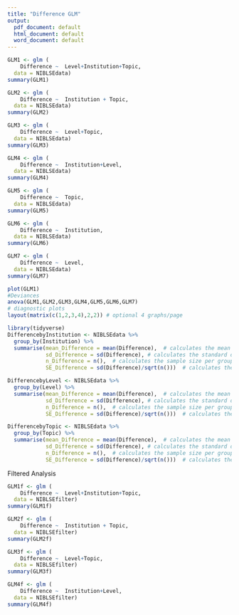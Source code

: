 ```yaml
---
title: "Difference GLM"
output:
  pdf_document: default
  html_document: default
  word_document: default
---
```


```r
GLM1 <- glm (
    Difference ~  Level+Institution+Topic,
  data = NIBLSEdata)
summary(GLM1)
```

```r
GLM2 <- glm (
    Difference ~  Institution + Topic,
  data = NIBLSEdata)
summary(GLM2)
```

```r
GLM3 <- glm (
    Difference ~  Level+Topic,
  data = NIBLSEdata)
summary(GLM3)
```

```r
GLM4 <- glm (
    Difference ~  Institution+Level,
  data = NIBLSEdata)
summary(GLM4)
```

```r
GLM5 <- glm (
    Difference ~  Topic,
  data = NIBLSEdata)
summary(GLM5)
```
```r
GLM6 <- glm (
    Difference ~  Institution,
  data = NIBLSEdata)
summary(GLM6)
```

```r
GLM7 <- glm (
    Difference ~  Level,
  data = NIBLSEdata)
summary(GLM7)
```

```r
plot(GLM1)
#Deviances
anova(GLM1,GLM2,GLM3,GLM4,GLM5,GLM6,GLM7)
# diagnostic plots
layout(matrix(c(1,2,3,4),2,2)) # optional 4 graphs/page
```

```r
library(tidyverse)
DifferencebyInstitution <- NIBLSEdata %>%
  group_by(Institution) %>%
  summarise(mean_Difference = mean(Difference),  # calculates the mean of each group
            sd_Difference = sd(Difference), # calculates the standard deviation of each group
            n_Difference = n(),  # calculates the sample size per group
            SE_Difference = sd(Difference)/sqrt(n()))  # calculates the standard error of each group
```

```r
DifferencebyLevel <- NIBLSEdata %>%
  group_by(Level) %>%
  summarise(mean_Difference = mean(Difference),  # calculates the mean of each group
            sd_Difference = sd(Difference), # calculates the standard deviation of each group
            n_Difference = n(),  # calculates the sample size per group
            SE_Difference = sd(Difference)/sqrt(n()))  # calculates the standard error of each group
```

```r
DifferencebyTopic <- NIBLSEdata %>%
  group_by(Topic) %>%
  summarise(mean_Difference = mean(Difference),  # calculates the mean of each group
            sd_Difference = sd(Difference), # calculates the standard deviation of each group
            n_Difference = n(),  # calculates the sample size per group
            SE_Difference = sd(Difference)/sqrt(n()))  # calculates the standard error of each group
```

Filtered Analysis
```r
GLM1f <- glm (
    Difference ~  Level+Institution+Topic,
  data = NIBLSEfilter)
summary(GLM1f)
```



```r
GLM2f <- glm (
    Difference ~  Institution + Topic,
  data = NIBLSEfilter)
summary(GLM2f)
```

```r
GLM3f <- glm (
    Difference ~  Level+Topic,
  data = NIBLSEfilter)
summary(GLM3f)
```

```r
GLM4f <- glm (
    Difference ~  Institution+Level,
  data = NIBLSEfilter)
summary(GLM4f)
```


